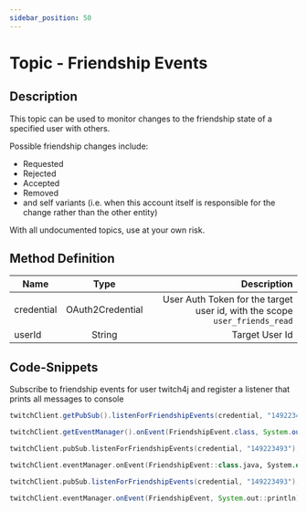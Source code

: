```yaml
---
sidebar_position: 50
---
```



# Topic - Friendship Events

## Description

This topic can be used to monitor changes to the friendship state of a specified user with others.

Possible friendship changes include:
* Requested
* Rejected
* Accepted
* Removed
* and self variants (i.e. when this account itself is responsible for the change rather than the other entity)

With all undocumented topics, use at your own risk.

## Method Definition

| Name          | Type      | Description  |
| ------------- |:---------:| -----------------:|
| credential | OAuth2Credential | User Auth Token for the target user id, with the scope `user_friends_read` |
| userId | String | Target User Id |

## Code-Snippets

Subscribe to friendship events for user twitch4j and register a listener that prints all messages to console

<Tabs groupId="code">
<TabItem value="java" label="Java">

```java
twitchClient.getPubSub().listenForFriendshipEvents(credential, "149223493");

twitchClient.getEventManager().onEvent(FriendshipEvent.class, System.out::println);
```

</TabItem>
<TabItem value="kotlin" label="Kotlin">

```kotlin
twitchClient.pubSub.listenForFriendshipEvents(credential, "149223493");

twitchClient.eventManager.onEvent(FriendshipEvent::class.java, System.out::println)
```

</TabItem>
<TabItem value="groovy" label="Groovy">

```groovy
twitchClient.pubSub.listenForFriendshipEvents(credential, "149223493");

twitchClient.eventManager.onEvent(FriendshipEvent, System.out::println)
```

</TabItem>
</Tabs>
